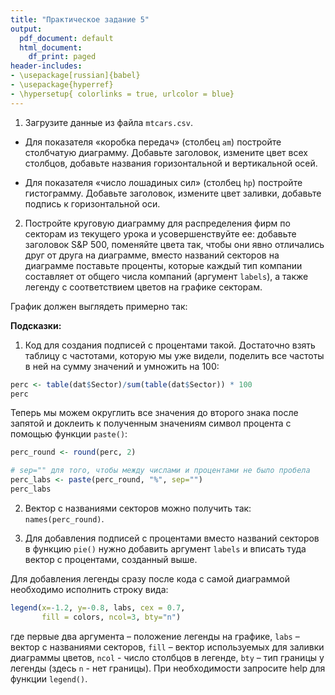 ```yaml
---
title: "Практическое задание 5"
output:
  pdf_document: default
  html_document:
    df_print: paged
header-includes:
- \usepackage[russian]{babel}
- \usepackage{hyperref}
- \hypersetup{ colorlinks = true, urlcolor = blue}
---
```


1. Загрузите данные из файла `mtcars.csv`.

* Для показателя «коробка передач» (столбец `am`) постройте столбчатую диаграмму. Добавьте заголовок, измените цвет всех столбцов, добавьте названия горизонтальной и вертикальной осей.

* Для показателя «число лошадиных сил» (столбец `hp`) постройте гистограмму. Добавьте заголовок, измените цвет заливки, добавьте подпись к горизонтальной оси.

2. Постройте круговую диаграмму для распределения фирм по секторам из текущего урока и усовершенствуйте ее: добавьте заголовок S&P 500, поменяйте цвета так, чтобы они явно отличались друг от друга на диаграмме, вместо названий секторов на диаграмме поставьте проценты, которые каждый тип компании составляет от общего числа компаний (аргумент `labels`), а также легенду с соответствием цветов на графике секторам. 

График должен выглядеть примерно так: 

\begin{figure}[ht!]
\includegraphics{pie.png}
\end{figure}

**Подсказки:** 

1. Код для создания подписей с процентами такой. Достаточно взять таблицу с частотами, которую мы уже видели, поделить все частоты в ней на сумму значений и умножить на 100:

```r
perc <- table(dat$Sector)/sum(table(dat$Sector)) * 100
perc
```

Теперь мы можем округлить все значения до второго знака после запятой и доклеить к полученным значениям символ процента с помощью функции `paste()`:

```r
perc_round <- round(perc, 2)

# sep="" для того, чтобы между числами и процентами не было пробела
perc_labs <- paste(perc_round, "%", sep="")
perc_labs
```

2. Вектор с названиями секторов можно получить так: `names(perc_round)`.

3. Для добавления подписей с процентами вместо названий секторов в функцию `pie()` нужно добавить аргумент `labels` и вписать туда вектор с процентами, созданный выше. 

Для добавления легенды сразу после кода с самой диаграммой необходимо исполнить строку вида:

```r
legend(x=-1.2, y=-0.8, labs, cex = 0.7, 
       fill = colors, ncol=3, bty="n")
```

где первые два аргумента – положение легенды на графике, `labs` – вектор с названиями секторов, `fill` – вектор используемых для заливки диаграммы цветов, `ncol` - число столбцов в легенде, `bty` – тип границы у легенды (здесь `n` - нет границы). При необходимости запросите help для функции `legend()`.

